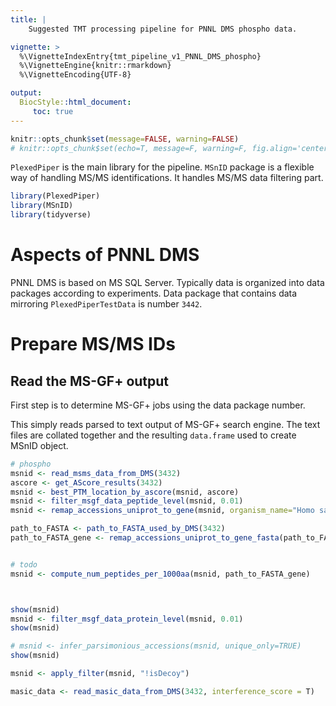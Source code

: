 ```yaml
---
title: |
    Suggested TMT processing pipeline for PNNL DMS phospho data.

vignette: >
  %\VignetteIndexEntry{tmt_pipeline_v1_PNNL_DMS_phospho}
  %\VignetteEngine{knitr::rmarkdown}
  %\VignetteEncoding{UTF-8}

output:
  BiocStyle::html_document:
     toc: true
---
```



```r
knitr::opts_chunk$set(message=FALSE, warning=FALSE)
# knitr::opts_chunk$set(echo=T, message=F, warning=F, fig.align='center', out.width='10cm')
```


`PlexedPiper` is the main library for the pipeline. `MSnID` package is a 
flexible way of handling MS/MS identifications. It handles MS/MS data
filtering part.

```r
library(PlexedPiper)
library(MSnID)
library(tidyverse)
```


# Aspects of PNNL DMS

PNNL DMS is based on MS SQL Server. Typically data is organized into data packages according to experiments. Data package that contains data mirroring `PlexedPiperTestData` is number `3442`.

# Prepare MS/MS IDs

## Read the MS-GF+ output

First step is to determine MS-GF+ jobs using the data package number.


This simply reads parsed to text output of MS-GF+ search engine. The text files
are collated together and the resulting `data.frame` used to create MSnID object.
```r
# phospho
msnid <- read_msms_data_from_DMS(3432)
ascore <- get_AScore_results(3432)
msnid <- best_PTM_location_by_ascore(msnid, ascore)
msnid <- filter_msgf_data_peptide_level(msnid, 0.01)
msnid <- remap_accessions_uniprot_to_gene(msnid, organism_name="Homo sapiens")

path_to_FASTA <- path_to_FASTA_used_by_DMS(3432)
path_to_FASTA_gene <- remap_accessions_uniprot_to_gene_fasta(path_to_FASTA)


# todo
msnid <- compute_num_peptides_per_1000aa(msnid, path_to_FASTA_gene)



show(msnid)
msnid <- filter_msgf_data_protein_level(msnid, 0.01)
show(msnid)

# msnid <- infer_parsimonious_accessions(msnid, unique_only=TRUE)
show(msnid)

msnid <- apply_filter(msnid, "!isDecoy")

masic_data <- read_masic_data_from_DMS(3432, interference_score = T)




```





